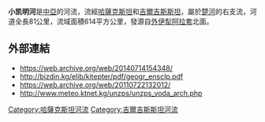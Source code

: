 {{coord|42|49|52|N|75|33|25|E|display=title}}
'''小凯明河'''是[[中亞|中亞]]的河流，流經[[哈薩克斯坦|哈薩克斯坦]]和[[吉爾吉斯斯坦|吉爾吉斯斯坦]]，屬於[[楚河_(中亞)|楚河]]的右支流，河道全長81公里，流域面積614平方公里，發源自[[外伊犁阿拉套|外伊犁阿拉套]]北面。

==外部連結==
* https://web.archive.org/web/20140714154348/
* http://bizdin.kg/elib/kitepter/pdf/geogr_ensclp.pdf {{Wayback|url=http://bizdin.kg/elib/kitepter/pdf/geogr_ensclp.pdf |date=20140714154348 }}
* https://web.archive.org/web/20110722132012/
* http://www.meteo.ktnet.kg/unzps/unzps_voda_arch.php {{Wayback|url=http://www.meteo.ktnet.kg/unzps/unzps_voda_arch.php |date=20110722132012 }} 


{{Kazakhstan-geo-stub}}
{{Kyrgyzstan-geo-stub}}
[[Category:哈薩克斯坦河流|Category:哈薩克斯坦河流]]
[[Category:吉爾吉斯斯坦河流|Category:吉爾吉斯斯坦河流]]